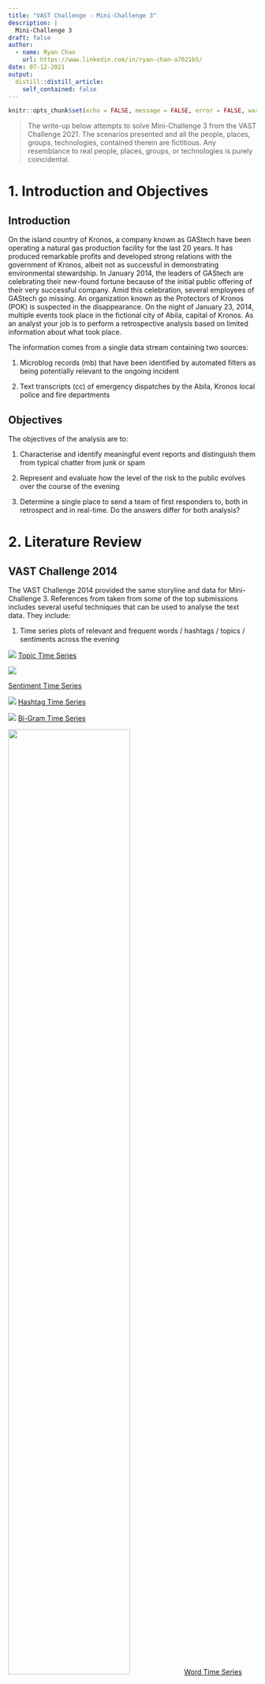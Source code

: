 ```yaml
---
title: "VAST Challenge - Mini-Challenge 3"
description: |
  Mini-Challenge 3
draft: false
author:
  - name: Ryan Chan
    url: https://www.linkedin.com/in/ryan-chan-a7021b5/
date: 07-12-2021
output:
  distill::distill_article:
    self_contained: false
---
```



```r
knitr::opts_chunk$set(echo = FALSE, message = FALSE, error = FALSE, warning = FALSE, fig.retina = 6)
```


> The write-up below attempts to solve Mini-Challenge 3 from the VAST Challenge 2021. The scenarios presented and all the people, places, groups, technologies, contained therein are fictitious. Any resemblance to real people, places, groups, or technologies is purely coincidental.

# 1. Introduction and Objectives

## Introduction

On the island country of Kronos, a company known as GAStech have been operating a natural gas production facility for the last 20 years. It has produced remarkable profits and developed strong relations with the government of Kronos, albeit not as successful in demonstrating environmental stewardship. In January 2014, the leaders of GAStech are celebrating their new-found fortune because of the initial public offering of their very successful company. Amid this celebration, several employees of GAStech go missing. An organization known as the Protectors of Kronos (POK) is suspected in the disappearance. On the night of January 23, 2014, multiple events took place in the fictional city of Abila, capital of Kronos. As an analyst your job is to perform a retrospective analysis based on limited information about what took place.

The information comes from a single data stream containing two sources:

1. Microblog records (mb) that have been identified by automated filters as being potentially relevant to the ongoing incident

2. Text transcripts (cc) of emergency dispatches by the Abila, Kronos local police and fire departments


## Objectives

The objectives of the analysis are to:

1. Characterise and identify meaningful event reports and distinguish them from typical chatter from junk or spam

2. Represent and evaluate how the level of the risk to the public evolves over the course of the evening

3. Determine a single place to send a team of first responders to, both in retrospect and in real-time. Do the answers differ for both analysis?

# 2. Literature Review

## VAST Challenge 2014

The VAST Challenge 2014 provided the same storyline and data for Mini-Challenge 3. References from taken from some of the top submissions includes several useful techniques that can be used to analyse the text data. They include:

1. Time series plots of relevant and frequent words / hashtags / topics / sentiments across the evening

![](img/1. Topic Time Series.jpg)
[Topic Time Series](http://visualdata.wustl.edu/varepository/VAST%20Challenge%202014/challenges/MC3%20-%20Real-Time,%20Streaming%20Social%20Media/entries/University%20of%20Konstanz/)




![](img/2. Sentiment Time Series.jpg)

[Sentiment Time Series](http://visualdata.wustl.edu/varepository/VAST%20Challenge%202014/challenges/MC3%20-%20Real-Time,%20Streaming%20Social%20Media/entries/University%20of%20Buenos%20Aires%20-%20Rukavina/)





![](img/3. Hashtag Time Series.jpg)
[Hashtag Time Series](http://visualdata.wustl.edu/varepository/VAST%20Challenge%202014/challenges/MC3%20-%20Real-Time,%20Streaming%20Social%20Media/entries/Virginia%20Tech/)





![](img/4. Bi-Gram Time Series.jpg)
[Bi-Gram Time Series](http://visualdata.wustl.edu/varepository/VAST%20Challenge%202014/challenges/MC3%20-%20Real-Time,%20Streaming%20Social%20Media/entries/International%20Institute%20of%20Information%20and%20Technology%20-%20Hyderabad/)





![](img/5. Word Time Series.jpg){width=70%}
[Word Time Series](http://visualdata.wustl.edu/varepository/VAST%20Challenge%202014/challenges/MC3%20-%20Real-Time,%20Streaming%20Social%20Media/entries/Peking%20University/)





2. Wordclouds

![](img/6. Wordcloud.jpg){width=50%}

[Wordcloud](http://visualdata.wustl.edu/varepository/VAST%20Challenge%202014/challenges/MC3%20-%20Real-Time,%20Streaming%20Social%20Media/entries/Tianjin%20University/)







![](img/7. Bi-Gram Wordcloud.jpg){width=50%}

[Bi-Gram Wordcloud](http://visualdata.wustl.edu/varepository/VAST%20Challenge%202014/challenges/MC3%20-%20Real-Time,%20Streaming%20Social%20Media/entries/International%20Institute%20of%20Information%20and%20Technology%20-%20Hyderabad/)




3. Retweet Network

![](img/8. Retweet Network.jpg)
[Retweet Network](http://visualdata.wustl.edu/varepository/VAST%20Challenge%202014/challenges/MC3%20-%20Real-Time,%20Streaming%20Social%20Media/entries/Tianjin%20University/)

The relationship of the re-tweet regarded as a proper measure of the identity of people in a social network.The authors in the center of the graph are the most re-tweeted users.


4. Spam Index

![](img/9. Spam Index.jpg){width=70%}

[Spam Index](http://visualdata.wustl.edu/varepository/VAST%20Challenge%202014/challenges/MC3%20-%20Real-Time,%20Streaming%20Social%20Media/entries/University%20of%20Buenos%20Aires%20-%20Rukavina/)

A spam index can be built by dividing the number of messages with different content sent by a user over the total number of messages sent by that user.


## Text Mining with R (A Tidy Approach)

This book (https://www.tidytextmining.com/) by Julia Silge and David Robinson (creators of tidytext package) serves as an introduction of text mining using the tidytext package and other tidy tools in R. It provides comprehensive guidelines on how to handle text data, including but not limited to:

1. Analyzing word and document frequency using Term Frequency-Inverse Document Frequency (TF-IDF). TF-IDF decreases the weight for commonly used words and increases the weight for words that are not used very much in a collection of documents. This can be combined with term frequency to calculate a term’s TF-IDF (the two quantities multiplied together), the frequency of a term adjusted for how rarely it is used. It measures how important a word is to a document in a collection (or corpus) of documents.

2. Identifying relationships between words using n-grams and correlations. N-grams analysis is based on the relationships between words, examining which words tend to follow others immediately, or those that tend to co-occur within the same documents.

3. Topic modelling using Latent Dirichlet allocation (LDA). LDA is a particularly popular method for fitting a topic model. It treats each document as a mixture of topics, and each topic as a mixture of words.



## Topic modelling with LDA

This [article](https://towardsdatascience.com/beginners-guide-to-lda-topic-modelling-with-r-e57a5a8e7a25 ) also provides a comprehensive guide to LDA Topic Modelling, from loading of data to pre-processing of data, building the model and visualisation of the words in a topic. LDA is a probabilistic model that assigns word a probabilistic score of the most probable topic that it could be potentially belong to. Each topic will have each word/phrase assigned a phi value (pr(word|topic)) — probability of word given a topic.




## The Syuzhet Package

The [Syuzhet package](https://cran.r-project.org/web/packages/syuzhet/vignettes/syuzhet-vignette.html) is used for analyzing text sentiments. The package comes with four sentiment dictionaries and provides a method for accessing the robust, but computationally expensive, sentiment extraction tool developed in the NLP group at Stanford. The syuzhet package offers a few different algorithms (syuzhet, bing, afinn and nrc), each taking a different approach to sentiment scoring. It also does emotion scoring based upon the nrc algorithm. Sentiment scores are generated for each word, with higher scores being more positive and lower scores representing more negative sentiments, and can be summed together in a group / document to find overall sentiment.This [article](https://colinpriest.com/2017/04/30/tutorial-sentiment-analysis-of-airlines-using-the-syuzhet-package-and-twitter/) demonstrates the use of the syuzhet package on tweet analysis.


# 3. Data Preparation and Exploratory Analysis

## Load Packages

Before we begin it is essential to load the packages we need.

```r

packages = c('igraph','tidygraph','ggraph','hms','textplot','tidyverse','lubridate','ggwordcloud','DT','wordcloud',
             'widyr','tidytext','dplyr','clock','visNetwork','hms','qdapDictionaries', 'textmineR','topicmodels',
             'corpus','syuzhet','textdata','plotly','patchwork','Rcpp','greekLetters','timevis')

for(p in packages){
if(!require(p, character.only = T)){
  install.packages(p)
  }
  library(p, character.only = T)
}

`%notin%` <- Negate(`%in%`)

```


## Load Data

The data comes in the form of 3 csv files, each containing stream messages belonging to a particular time period. Each row of data represents one message, and contains additional information such as the message type (mb or cc), the author, the message, the posted time and location data if available. We shall load the data and use the glimpse() function to explore the structure. There are a total of 4063 messages throughout this time period.

```r

mctext_files <- list.files(path = "data", pattern = '.csv$', full.names = TRUE) %>% 
  map(read_csv)

raw_data <- data.table::rbindlist(mctext_files, use.names = TRUE, idcol = "source")

write_rds(raw_data, "data/rds/raw_data.rds")

glimpse(raw_data)

```

## Data Preprocessing

We will perform some data preprocessing before exploring the data further.

First, we will handle the date and time values and convert them into the correct formats, as well set introduce a new column assigning each message to a 30-min time block period.

```r

# Extract time
raw_data$timestamp <- paste(substring(raw_data$`date(yyyyMMddHHmmss)`,first = 9, last = 10),
                           substring(raw_data$`date(yyyyMMddHHmmss)`,first = 11, last = 12),sep=":")

# Extract date
raw_data$date <- paste(substring(raw_data$`date(yyyyMMddHHmmss)`, first = 1, last = 4),
                       substring(raw_data$`date(yyyyMMddHHmmss)`, first = 5, last = 6),
                       substring(raw_data$`date(yyyyMMddHHmmss)`, first = 7, last = 8),sep = "-")

# Parse date and time format
raw_data$date <- parse_date(raw_data$date, format = "%Y-%m-%d")
raw_data$timestamp <- parse_time(raw_data$timestamp, format = "%AT")

# Create datetime variable and parse to correct format
raw_data$datetime <- paste(raw_data$date, raw_data$timestamp, sep = " ")
raw_data$datetime <- parse_date_time(raw_data$datetime, "%Y-%m-%d %H:%M:%S")
raw_data$timestamp <- format(as.POSIXct(raw_data$datetime), format = "%H:%M:%S")

# Create new column to assign each message to a particular 30-min period
raw_data$time_block = cut(raw_data$datetime, breaks = "30 min")
levels(raw_data$time_block) <- c("5-5.30pm", "5.30-6pm", "6-6.30pm", "6.30-7pm", "7-7.30pm", "7.30-8pm", "8-8.30pm", "8.30-9pm", "9-9.30pm", "9.30-10pm")

# Drop original datetime column, and source file column
raw_data <- select(raw_data, -c(1,3))

glimpse(raw_data)

```

Next we will aim to extract relevant information from each message, including hashtags, mentions and retweets. Thereafter we will also create a new column called "cleaned_message", showing the message without hashtags, mentions and retweets. This final table will be the main data table from which we will draw specific information needed for each different type of analysis from.


```r

# Create list of unique authors
author_list <- unique(raw_data$author)

# Extract hashtags
raw_data$hashtags <- str_extract_all(raw_data$message,"(?<=#)\\w+\\b")
raw_data$hashtags[lengths(raw_data$hashtags) == 0] <- NA_character_
#raw_data$hashtags <- as.character(raw_data$hashtags)

# Extract retweet source
raw_data$retweet_source <- str_extract_all(raw_data$message,"(?<=RT @)\\S+\\b")
raw_data$retweet_source[lengths(raw_data$retweet_source) == 0] <- NA_character_
raw_data$retweet_source <- as.character(raw_data$retweet_source)

# Create cleaned_message column without hashtags and retweet sources
raw_data$cleaned_message <- str_replace_all(raw_data$message,"RT @\\S+\\s*\\b","")
raw_data$cleaned_message <- str_replace_all(raw_data$cleaned_message,"#\\w+\\s*\\b","")

# Extract valid (i.e. must be a user in unique author list) mentions from cleaned_message above.
raw_data$mentions <- ifelse(as.character(str_extract_all(raw_data$cleaned_message,"(?<=@)\\S+\\b")) %in% author_list, str_extract_all(raw_data$cleaned_message,"(?<=@)\\S+\\b"),ifelse (as.character(str_extract_all(raw_data$cleaned_message,"(?<=@)\\w+\\b")) %in% author_list,str_extract_all(raw_data$cleaned_message,"(?<=@)\\w+\\b"),NA_character_))
raw_data$mentions <- as.character(raw_data$mentions)
raw_data <- raw_data %>% mutate(mentions = ifelse(as.character(mentions) != as.character(author),mentions,NA_character_))
raw_data$mentions[lengths(raw_data$mentions) == 0] <- NA_character_

# Update cleaned_message to remove mentioned users
raw_data$cleaned_message <- ifelse(as.character(str_extract_all(raw_data$cleaned_message,"(?<=@)\\S+\\b")) %in% author_list | as.character(str_extract_all(raw_data$cleaned_message,"(?<=@)\\w+\\b")) %in% author_list, str_replace_all(raw_data$cleaned_message,"@\\S+\\s*\\b",""), str_replace_all(raw_data$cleaned_message,"@",""))

# Rearrange columns for better viewing
raw_data <- raw_data %>% relocate(mentions, .before = cleaned_message)
raw_data <- raw_data %>% relocate(c(4,5,6), .after = cleaned_message)

# Split mb and cc data for convenient data wrangling later
mb <- raw_data %>% filter(type == "mbdata")
cc <- raw_data %>% filter(type == "ccdata")

glimpse(raw_data)

```

## Data Exploration

Next, we will look the mb data in more detail.

```r

mb_by_time <- mb %>% 
  group_by(timestamp) %>% 
  summarize(mb_count = n())

mb_by_timeblock <- mb %>% 
  group_by(time_block) %>% 
  summarize(mb_count = n())

mb_by_timeblock %>% 
  plot_ly(x = ~time_block, y= ~mb_count) %>% 
  add_bars()

```

It seems that there is an increase of microblog messages between 6.30pm to 8.30pm, indicating that there could be dramatic or important events happening throughout.

Next we will take a look at CC data. We will first categorise different types of reports and view their frequencies over the evening. We filter out report types that might potentially be relevant, such as fires, accidents, crimes etc.


```r

cc <- cc %>%
  mutate(case_type = case_when(
    grepl("SUSPICIOUS", cc$message) ~ "Suspicious Check",
    grepl("FIRE", cc$message) ~ "Fire related", 
    grepl("VEHICLE", cc$message) ~ "Vehicle related", 
    grepl("CROWD", cc$message) ~ "Crowd Control", 
    grepl("PURSUIT", cc$message) ~ "Pursuit",
    grepl("RECKLESS", cc$message) ~ "Pursuit",
    grepl("FELONY", cc$message) ~ "Felony", 
    grepl("CRIME SCENE INVESTIGATION", cc$message) ~ "CSI", 
    grepl("DIRE", cc$message) ~ "Dire Emergency",
    grepl("MISDEMEANOR", cc$message) ~ "Misdemeanor",
    grepl("CHECK", cc$message) ~ "Checks",
    grepl("STOP", cc$message) ~ "Stops",
    TRUE ~ "Others"))

cc <- cc %>% 
  relocate(case_type, .before = message)

```


```r

casetype_by_timeblock <- cc %>% 
  group_by(case_type, time_block) %>% 
  summarize(case_type_count=n())

casetype_by_timeblock %>% 
  plot_ly(x = ~time_block, y = ~case_type_count, color = ~case_type) %>%
  add_bars() %>%
  layout(barmode = "stack")

```

The report frequency seems to be high (>25) in 3 time periods - 5-5.30pm, 6.30-7pm and 7.30-8pm. Let us remove some of the not so relevant report types like checks, stops and others.

``` r

casetype_by_timeblock %>% 
  filter(case_type %notin% c("Checks", "Stops", "Others")) %>% 
  plot_ly(x = ~time_block, y = ~case_type_count, color = ~case_type, colors="Set1") %>%
  add_bars() %>% 
  layout(barmode = "stack")


```

It seems the period between 6.30pm to 8pm had a surge in more serious cases (>10), with the notable incidence of fire, felony, pursuit and dire emergency reports. It can also be seen that CSI cases took place during this period or shortly after, indicating that serious crimes must have been committed.



# 4. Objective 1 - Identifying Junk / Spam

## Build Spam Index

We will build an index to calculate the spam proportion for each author. For the spam index score we will use the total number of messages for each author divided by the number of unique messages for each author. Authors with scores >1 means that they have repeated a tweet content at least once. To focus on authors who likely spam repeat tweets, we will display the list of authors with spam score >1.1

```r

mb_messages_by_author <- mb %>% 
  count(author, cleaned_message)

mb_messages_by_author_aggregated <- mb_messages_by_author %>% 
  group_by(author) %>% 
  summarize(unique_count = n(), total_count = sum(n), spam_check = total_count/unique_count) %>% 
  filter(spam_check > 1) %>%
  arrange(desc(spam_check))

spam_authors_ordered <- mb_messages_by_author_aggregated$author

datatable(mb_messages_by_author_aggregated)

```


```r

mb_messages_by_author_aggregated %>%
  filter(spam_check > 1.1) %>% 
  plot_ly(x=~author,y=~spam_check, type = "bar") %>% 
  layout(xaxis=list(categoryorder = "array", categoryarray=mb_messages_by_author_aggregated$author))

```

From the data table and bar chart above, we can see that users KronosQuoth (6.48) and Clevvah4Evah (6.12) have very high spam scores, hence we can discard their messages.

We will now create a new dataframe, mb_cleaned, which contains messages that are not junk or spam.


```r

mb_cleaned <- mb[mb$author!="KronosQuoth" & mb$author!="Clevvah4Evah"]

```

## Sentiment and Dictionary Analysis to filter out other junk

We will now perform text analysis for the rest of the messages. We will first tokenize the messages into words, and remove stopwords.

```r

mb_words <- mb_cleaned %>% 
  unnest_tokens(word, cleaned_message, drop = FALSE) %>%
  filter(str_detect(word, "[a-z']$"),
         !word %in% stop_words$word)

mb_words <- select(mb_words, -c(type))

```

We will analyze the words of each author, to determine whether the author's messages may contribute meaningfully to the event investigations.

We will use the Syuzhet method to obtain sentiments for each word, and attempt to calculate each author's general message sentiments. Authors with high sentiment scores may qualify for exclusion, since there is a higher possibility that these authors' messages are not related to our investigation of serious events.

We will also attempt an investigation to find junk words - words that are literally gibberish and mean nothing. To achieve this, we will use the GradyAugmented dataset as a reference. The dataset contains a vector of Grady Ward's English words augmented with DICTIONARY, Mark Kantrowitz's names list, other proper nouns, and contractions.

```r

# Group words by author
mb_words_by_author <- mb_words %>%
count(author, word, sort = TRUE) %>%
ungroup()

# Create new columns to get sentiments and find out whether the word exists in a dictionary
mb_words_by_author$in_dictionary <- if_else (mb_words_by_author$word %in% GradyAugmented,0,1)
mb_words_by_author$sentiment <- get_sentiment(mb_words_by_author$word, method = "syuzhet")
mb_words_by_author$total_sentiment <- mb_words_by_author$sentiment*mb_words_by_author$n

# Aggregate sentiments to get total author sentiment score

#mb_words_by_author_agg_sentiment <- mb_words_by_author %>% 
  #chop(c(word, n, in_dictionary, sentiment, total_sentiment)) %>% 
  #rowwise() %>% 
  #mutate(grandtotal_sentiment = sum(total_sentiment)) %>% 
  #filter(grandtotal_sentiment > 1.5)

#mb_words_by_author_agg_sentiment <- select(mb_words_by_author_agg_sentiment, -c(n, in_dictionary, sentiment, total_sentiment))

mb_words_by_author_agg_sentiment <- mb_words_by_author %>%
  group_by(author) %>%
  summarise(grandtotal_sentiment = sum(total_sentiment)) %>% 
  filter(grandtotal_sentiment > 1.5) %>% 
  arrange(desc(grandtotal_sentiment)) 
  
# Save high sentiment authors
high_sentiment_authors <- c("POK", "Viktor-E", "SaveOurWildlands", "maha_Homeland")

# Aggregate words not found in GradyAugmented dataset and group by author
mb_words_by_author_NotInDict <- mb_words_by_author %>%
  filter(in_dictionary > 0) %>% 
  group_by(author) %>% 
  summarise(not_words_count=sum(in_dictionary), data = list(word)) %>% 
  arrange(desc(not_words_count)) %>% 
  filter(not_words_count > 20)


```

Let us look at the authors with high sentiment scores (>1.50).


```r

ggplot(mb_words_by_author_agg_sentiment, aes(x=grandtotal_sentiment,y=author))+
  geom_col()

```

It seems that there are 4 authors (POK, Viktor-E, SaveOurWildlands, maha_Homeland) with very high sentiment scores. Let us look at the messages from these 4 authors.

```r

high_sentiment_dt <- mb_cleaned %>% 
  filter(author %in% high_sentiment_authors) %>% 
  transmute(author=author, message=message)

datatable(high_sentiment_dt)

```
A study of the messages put out by these authors indicate that there is nothing much of importance regarding our investigation, therefore we will also exclude these authors' messages in our analysis.

Let us now take a look at authors who have high count of writing gibberish.

```r

datatable(mb_words_by_author_NotInDict)

```

Most of the authors in this list are actually not typing gibberish, we can tell that many words they type are either just broken / grammatically wrong English or names of places in Abila. However, there is one particular user, Officia1AbilaPost, who happens to type many incomprehensible junk. A closer look at the messages of this particular user reveal that the user has been attaching suspicious links to their messages at the end. This could be the work of a hacker. We shall exclude this users messages from our subsequent analysis as well.


```r

Officia1AbilaPost_dt <- mb_cleaned %>% 
  filter(author == "Officia1AbilaPost") %>% 
  transmute(author=author, message=cleaned_message)

datatable(Officia1AbilaPost_dt)

```

We shall now reprocess the dataset to get microblog messages without junk and spam.


```r

# Create list of authors to exclude
authors_exclude <- c("POK", "Viktor-E", "SaveOurWildlands", "maha_Homeland", "Officia1AbilaPost")

# Rerun word tokenization process
mb_cleaned2 <- mb_cleaned[mb_cleaned$author %notin% authors_exclude]

mb_words2 <- mb_cleaned2 %>% 
  unnest_tokens(word, cleaned_message, drop = FALSE) %>%
  filter(str_detect(word, "[a-z']$"),
         !word %in% stop_words$word)

mb_words2 <- select(mb_words2, -c(type))

# Group words by author
mb_words2_by_author <- mb_words2 %>%
count(author, word, sort = TRUE) %>%
ungroup()

# Create new columns to get sentiments and find out whether the word exists in a dictionary
mb_words2_by_author$in_dictionary <- if_else (mb_words2_by_author$word %in% GradyAugmented,0,1)
mb_words2_by_author$sentiment <- get_sentiment(mb_words2_by_author$word, method = "syuzhet")
mb_words2_by_author$total_sentiment <- mb_words2_by_author$sentiment*mb_words2_by_author$n

# Aggregate sentiments to get total author sentiment score

mb_words2_by_author_agg_sentiment <- mb_words2_by_author %>%
  group_by(author) %>%
  summarise(grandtotal_sentiment = sum(total_sentiment)) %>% 
  filter(grandtotal_sentiment > 1.5) %>% 
  arrange(desc(grandtotal_sentiment))

```


# 5. Objective 2 and 3 - Identify Events / Risk Level and decide where to send first responders

## Hashtags Analysis

Let us investigate the hashtags that users are sending throughout the evening, and see if we are able to determine anything useful.

```r

mb_hashtags <- mb_cleaned2 %>%
  filter(!(is.na(hashtags))) %>% 
  unnest(hashtags)

mb_hashtags <- mb_hashtags %>%
  mutate(hashtags=str_to_lower(hashtags)) %>% 
  group_by(time_block,hashtags) %>% 
  summarize(hashtag_count=n())

set.seed(42)
ggplot(mb_hashtags, aes(label = hashtags, size = hashtag_count)) +
  geom_text_wordcloud_area(rm_outside = TRUE) +
  scale_size_area(max_size = 20) +
  theme_minimal() +
  facet_wrap(~time_block)

```
It seems that several unuseful hashtags like #abila, #hi, #abilapost, #centralbulletin and #kronosstar are being used many times, and hence take up a lot space in the wordcloud, possibly resulting in the more insightful hashtags being obscured. Since these hashtags are not very helpful to us (in particular the last 3 hashtags mentioned are simply the names of news outlets), we shall remove these hashtags from the list and rerun the wordcloud to see whether any other topic stands out.

```r

mb_hashtags2 <- mb_hashtags %>% 
  filter(hashtags %notin% c("abila","abilapost","hi","kronosstar", "centralbulletin"))

set.seed(42)
ggplot(mb_hashtags2, aes(label = hashtags, size = hashtag_count)) +
  geom_text_wordcloud_area(rm_outside = TRUE) +
  scale_size_area(max_size = 12) +
  theme_minimal() +
  facet_wrap(~time_block)

```

The second hashtag cloud seems to provide a little more useful information. 

1. We can tell that the POK Rally was a topic of strong interest in the early stages of the evening, between 5 to 6.30pm. 

2. We also learn the emergence of a fire breakout, with hashtags #abilafire and #afd (presumably Abila Fire Department) starting from 6.30pm and running through the rest of the night. 

3. We also learn of a potential serious crime happening, with hashtags #standoff and #apd (presumably Abila Police Department) appearing from 7.30pm and lasting throughout the rest of the night as well.


## Words Analysis

### Wordcloud Across Time

Let us create a wordcloud using the term frequency as the size factor, faceted by time block.

```r

mb_words_by_timeblock <- mb_words2 %>% 
  count(time_block, word, sort=TRUE)

set.seed(42)
ggplot(mb_words_by_timeblock, aes(label = word, size = n)) +
  geom_text_wordcloud_area(rm_outside = TRUE) +
  scale_size_area(max_size = 20) +
  theme_minimal() +
  facet_wrap(~time_block)

```

The resulting wordcloud supports the insights from the hashtag cloud and gives us an even clearer indication of the happenings throughout the night: 

1. The POK Rally was likely held at the park, and was the main focus of people's attention, between 5-6.30pm

2. From the wordcloud above it seems that a fire broke out first between 6.30-7pm. 

3. A short period of time later at around 7.30pm, we see that a separate incident involving a hostage standoff with the police occurred. There were likely shots fired during this altercation with SWAT team being dispatched during the 8-8.30pm window. It seems that the situation was defused with the arrest of the suspects and release of hostages between 9-9.30pm.

4. Another incident involving possibly a loud explosion happens during the 9.30-10pm window.

5. Between 7.30-9.30pm we also see constant mention of a van, although we are still unsure of its significance at the moment.


### TF-IDF Across Time

Let us take a look at a bi-gram TF-IDF across the different time periods of the night. 

```r

bigrams <- mb_cleaned2 %>%
  unnest_tokens(word, 
                cleaned_message,
                drop = FALSE,
                token = "ngrams", 
                n = 2)

bigrams_separated <- bigrams %>%
  filter(word != 'NA') %>%
  separate(word, c("word1", "word2"),
           sep = " ")

bigrams_filtered <- bigrams_separated %>%
  filter(!word1 %in% stop_words$word) %>%
  filter(!word2 %in% stop_words$word)

bigrams <- bigrams_filtered %>% unite("bigram", word1:word2, sep = " ", remove = FALSE)

bigrams_by_timeblock <- bigrams %>% 
  count(time_block, bigram, sort=TRUE)

bigrams_tfidf <- bigrams_by_timeblock %>% 
  bind_tf_idf(bigram, time_block, n) %>%
  filter(n>1) %>% 
  arrange(desc(tf_idf))

bigrams_tfidf %>%
  group_by(time_block) %>%
  slice_max(tf_idf,
            n = 10) %>%
  ungroup() %>%
  mutate(bigram = reorder(bigram,
                        tf_idf)) %>%
  ggplot(aes(tf_idf,bigram,fill = time_block)) +
  geom_col(show.legend = FALSE) +
  facet_wrap(~ time_block,
             scales = "free") +
  labs(x = "tf-idf",
       y = NULL)

```

From the above visualization it seems we can find out more information about the events happening.

1. Security for POK Rally was tight, with heavy police presence, possible to manage crowds.

2. The fire that broke out seems to be at the Dancing Dolphin apartment complex.

3. The hostage situation and standoff seems to take place at Gelato Galore.

4. Between 7.30-8.30pm there are mentions of "erratic driver", "wild driving" and "driving black (van possibly)". Could this possibly relate to the earlier mention of the black van, and possibly the hostage situation and shootout?



### Topic Modeling with LDA

We will also attempt to apply topic modeling using LDA to the dataset, to see if we are able to come up with meaningful topics that correlate to events. We will first find out the tf-idf scores of each word, with each message as one document.

```r

mb_words2_by_message <- mb_words2 %>% 
  count(cleaned_message, word, sort=TRUE)

mb_words2_by_message_tfidf <- mb_words2_by_message %>% 
  bind_tf_idf(word, cleaned_message, n) %>%
  filter(n>1) %>% 
  arrange(desc(tf_idf))


ggplot(mb_words2_by_message_tfidf, aes(y=tf_idf)) +
  geom_boxplot() +
  geom_hline(yintercept = 2.1, linetype = "dashed", color = "red") +
  ggtitle("TF-IDF") +
  xlab("")

```

As can be seen in the boxplot of tf-idf scores above, we will remove words with tf-idf score of 2.1 or higher, as these words most likely do not hold any insightful meaning for us. Subsequently, We will proceed to create the document term matrix required for LDA.

After pre-processing the dataset and creating the Document Term Matrix, we will now proceed to fit the model, using a k of 6 topics.

```r

mb_words2_by_message_tfidf_better <- mb_words2_by_message_tfidf %>% 
  filter(tf_idf<2.5)

mb_words2_by_msg_dtm <- mb_words2_by_message_tfidf_better %>% 
  cast_dtm(cleaned_message, word, n)

mb_words2_by_msg_lda <- LDA(mb_words2_by_msg_dtm, k = 6, control = list(seed = 1234))
mb_words2_by_msg_topics <- tidy(mb_words2_by_msg_lda, matrix = "beta")
mb_words2_by_msg_top_terms <- mb_words2_by_msg_topics %>%
  group_by(topic) %>%
  slice_max(beta, n = 10) %>% 
  ungroup() %>%
  arrange(topic, -beta)

mb_words2_by_msg_top_terms %>%
  mutate(term = reorder_within(term, beta, topic)) %>%
  ggplot(aes(beta, term, fill = factor(topic))) +
  geom_col(show.legend = FALSE) +
  facet_wrap(~ topic, scales = "free") +
  scale_y_reordered()  

```

Based on the results of the topic modeling exercise above and referencing from what we already know so far, we can roughly see how each topic has a slight leaning towards a particular event:

* Topics 3 and 5 seem to relate more to the POK Rally event
* Topics 4 and 6 seem to relate more to the fire outbreak at Dancing Dolphin
* Topics 1 seem to relate more to the hostage situation and shootout/standoff
* Topic 2 does not seem to have a distinctive topic attached to it (although it contains slight mentions of the rally and the hostage situation at Gelato Galore)





## Author Analysis

### Retweet Network

Many times, users who tweet reliable and and very fast information (i.e. always dishing out the latest breaking news) tend to get retweeted a lot. We will perform a network analysis on the retweet relationship between users, and try to find out who the reliable authors in our information space are.

```r

RT_edges <- mb %>% 
  filter(!is.na(retweet_source)) %>% 
  transmute(source_label = author, target_label = as.character(retweet_source))

RT_edges_agg <- RT_edges %>% 
  count(source_label, target_label) %>%
  rename(from = source_label, to = target_label) %>% 
  ungroup

RT_source <- distinct(RT_edges, node = RT_edges$source_label)
RT_target <- distinct(RT_edges, node = as.character(RT_edges$target_label))
RT_node <- bind_rows(RT_source, RT_target)
RT_node <- RT_node %>% 
  distinct(node) %>% 
  rename(id = node)
RT_vis_node <- data.frame(id=RT_node$id, label= paste(RT_node$id), font.size=30)

visNetwork(RT_vis_node,RT_edges_agg, idToLabel=TRUE) %>%
visNodes(color = list(background = "lightblue", 
                        border = "darkgreen",
                        highlight = "red"),
         labelHighlightBold = TRUE) %>% 
visIgraphLayout(layout = "layout_with_fr") %>% 
visOptions(highlightNearest = list(enabled = T, hover = T), 
           nodesIdSelection = T) %>% 
visLayout(randomSeed = 1234)  
  
```

From the above network results, we can roughly identify 7 distinct users who are positioned directly in he centre of the network, indicating that they are the most retweeted users and hence would most probably be a reliable source of information.

Of the 7 users, the handles for 5 of them ("KronosStar", "AbilaPost", "Central Bulletin", "InternationalNews", "NewsOnlineToday") highly suggests that they belong to a news outlet, thereby enforcing the view that these users are reporters. Another user ("HomelandIlluminations") does not have a name that sounds like a traditional news outlet, but nevertheless their microblog message style and syntax seems to be one of reporting nature. The last user is an individual with the handle "megaman". He was retweeted a lot as he was present at the scene of one of the major events and was reporting it almost in real-time as it unfolded. Together these 7 users may hold the key to unfolding the key timeline of events on the night of January 23, 2014.


### Exploring the tweets of important authors

We will explore the tweets of the above-mentioned users to try and determine a more accurate timeline of the events of the night. We shall explore the microblog messages together with the cc data, so that we may get a clearer picture as well.

```r

RT_msg_DT <- mb_cleaned2 %>% 
  filter(author %in% c("megaMan", "KronosStar", "AbilaPost", "Central Bulletin", "InternationalNews", "NewsOnlineToday", "HomelandIlluminations")) %>% 
  transmute(time=timestamp, author=author, message=cleaned_message) %>% 
  arrange(!(desc(time))) %>% 
  mutate(mb_id = row_number())

cc_dt <- cc %>%
  filter(case_type != "Others") %>% 
  transmute(cc_id=row_number(), call_type=case_type, message=message, time=timestamp,location=location) %>% 
  arrange(!(desc(time)))

combined_dt <- full_join(RT_msg_DT,cc_dt,by="time") %>% 
  mutate(time = parse_time(time, format = "%AT"))

combined_dt <- combined_dt[order(combined_dt$time), ]

combined_dt <- combined_dt %>%
  arrange(!desc(mb_id)) %>% 
  mutate(mb_author = ifelse(is.na(mb_id),NA,ifelse(mb_id!=lag(mb_id)|is.na(lag(mb_id)),author,NA))) %>%   
  mutate(mb_message = ifelse(is.na(mb_id),NA,ifelse(mb_id!=lag(mb_id)|is.na(lag(mb_id)),message.x,NA)))

combined_dt <- combined_dt[order(combined_dt$cc_id), ]

combined_dt <- combined_dt %>%
  mutate(cc_call_type = ifelse(is.na(cc_id),NA,ifelse(cc_id!=lag(cc_id)|is.na(lag(cc_id)),call_type,NA))) %>% 
  mutate(cc_message = ifelse(is.na(cc_id),NA,ifelse(cc_id!=lag(cc_id)|is.na(lag(cc_id)),message.y,NA))) %>%
  mutate(cc_location = ifelse(is.na(cc_id),NA,ifelse(cc_id!=lag(cc_id)|is.na(lag(cc_id)),location,NA)))

combined_dt_new <- combined_dt %>% 
  filter(!((is.na(mb_author) & is.na(mb_message)) & (is.na(cc_call_type) & is.na(cc_message) & is.na(cc_location))))

combined_dt_new <- combined_dt_new %>% 
  transmute(time=time, mb_author=mb_author, mb_message=mb_message, cc_call_type=cc_call_type, cc_message=cc_message, cc_location=cc_location)

combined_dt_new <- combined_dt_new[order(combined_dt_new$time), ]

datatable(combined_dt_new, filter = 'top', width = '200%')

```

## Event Timeline

Based on analysis of our important users' tweets, we are able to reconstruct a history of the timeline of events that happened that night. There are mainly two events that happened, a huge fire breakout at Dancing Dolphin apartment, and a hostage standoff situation at Gelato Galore. 

Let us take a look at the time visualization below.


```r

fire_mb_rows <- c(122,154,251,354,406)
fire_cc_rows <- c(63,66,101)
hostage_mb_rows <- c(197,208,253,395)
hostage_cc_rows <- c(158,166,169,177,178,230)

fire_mb <- combined_dt_new %>% filter(row_number() %in% fire_mb_rows)
fire_mb <- select(fire_mb, -c(cc_call_type, cc_message, cc_location))
fire_mb <- fire_mb %>% mutate(source = "fire_mb")
fire_mb <- fire_mb %>% mutate(datetime = paste("2014-01-23", time, sep = " "))
fire_mb <- fire_mb %>% transmute(id=1:5,group=source,start=datetime,content=mb_message,title=NA)

fire_cc <- combined_dt_new %>% filter(row_number() %in% fire_cc_rows)
fire_cc <- select(fire_cc, -c(mb_author, mb_message))
fire_cc <- fire_cc %>% mutate(source = "fire_cc")
fire_cc <- fire_cc %>% mutate(datetime = paste("2014-01-23", time, sep = " "))
fire_cc <- fire_cc %>% transmute(id=6:8,group=source,start=datetime,content=cc_message,title=cc_location)

fire_mbcc <- bind_rows(fire_mb,fire_cc)

fire_groups <- data.frame(
      id = c("fire_mb", "fire_cc"),
      content = c("microblog", "callcentre")
      )

hostage_mb <- combined_dt_new %>% filter(row_number() %in% hostage_mb_rows)
hostage_mb <- select(hostage_mb, -c(cc_call_type, cc_message, cc_location))
hostage_mb <- hostage_mb %>% mutate(source = "hostage_mb")
hostage_mb <- hostage_mb %>% mutate(datetime = paste("2014-01-23", time, sep = " "))
hostage_mb <- hostage_mb %>% transmute(id=9:12,group=source,start=datetime,content=mb_message,title=NA)

hostage_cc <- combined_dt_new %>% filter(row_number() %in% hostage_cc_rows)
hostage_cc <- select(hostage_cc, -c(mb_author, mb_message))
hostage_cc <- hostage_cc %>% mutate(source = "hostage_cc")
hostage_cc <- hostage_cc %>% mutate(datetime = paste("2014-01-23", time, sep = " "))
hostage_cc <- hostage_cc %>% transmute(id=13:18,group=source,start=datetime,content=cc_message,title=cc_location)

hostage_mbcc <- bind_rows(hostage_mb,hostage_cc)

hostage_groups <- data.frame(
      id = c("hostage_mb", "hostage_cc"),
      content = c("microblog", "callcentre")
      )

combined_mbcc <- bind_rows(fire_mb,fire_cc,hostage_mb,hostage_cc)

combined_groups <- data.frame(
      id = c("fire_mb", "fire_cc", "hostage_mb", "hostage_cc"),
      content = c("Dancing Dolphin Fire microblog", "Dancing Dolphin Fire callcentre", "Gelato Galore Hostage microblog", "Gelato Galore Hostage callcentre")
      )

timevis(data = combined_mbcc, groups = combined_groups, width = "1366px" ,height = "768px")


```








### Recounting the events of the night

From the timeline of events, we can see that the fire at Dancing Dolphin apartment was a huge one. It was first reported at around 6.40pm, and 2 fire trucks were dispatched to handle the fire. However, the fire got worse, with officials deciding to evacuate neighbouring buildings just before 7pm. They also called for additional backup, although the additional fire trucks only arrived at 7.15pm. Police units were also deployed when the fire started to manage crowd control and provide assistance in terms evacuating the area. This early stages of the fire are the most risky, since there are still many residents who may not have evacuated yet, and the fire department is not yet fighting the fire at full strength. The fire continues to worsen with little that can be done to save the building, eventually the top floors of the building collapsed just after 8.30pm and an explosion was heard at 9.30pm.


The hostage standoff situation initially starts off innocuously, with the first reported event being a hit & run incident by the suspects' black van at 7.15pm. However, it could be the case that the police department did not seem to do a good job of catching the suspect, allowing the suspects to roam freely in the city for close to 10 minutes (between 7.20-7.30pm) before they were caught for a traffic violation and entered into a chase that ended up in a standoff at Gelato Galore. A backward analysis of the van's whereabouts can tell us roughly the route that the van took from the hit-and-run accident to Gelato Galore. The picture below outligns the black van's route.

![](img/37. Black Van Route.JPG)


The van ultimately reached Gelato Galore at 7.40pm, and engaged in a dramatic standoff, where shots were fired, hostages were taken and the SWAT team was dispatched. However, kudos to the police and SWAT team, they only managed to hold out for less than 30 minutes before they were apprehended and released the hostages at around 9.10pm.


### Analysis

Retrospectively, if the police had acted quickly on the tip regarding the suspicious black van at Egeou Ave and apprehended the criminals there and then, maybe the entire hostage standoff and shootout could have been avoided.

However, things never happen in retrospect. It is also understandable that the police had their hands full as well with the fire at Dancing Dolphin. However, we can see a window where the police might have acted differently. The additional fire department personnel arrived at 7.15pm, slightly before the hit & run accident happened. With additional resources on the ground, the police could have possible devoted more units to search for the hit and run suspects. However, they did not do this, instead sending yet another police resource to the fire site.

![](img/36. Additional Police at 716.JPG)

